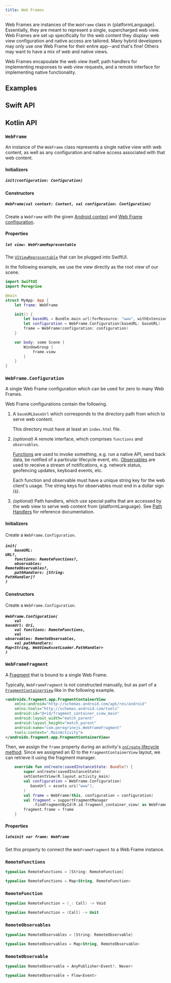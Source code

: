 ```yaml
---
title: Web Frames
---
```


Web Frames are instances of the `WebFrame` class in {platformLanguage}.
Essentially, they are meant to represent a single, supercharged web view. Web
Frames are set up specifically for the web content they display: web view
configuration and native access are tailored. Many hybrid developers may only
use one Web Frame for their entire app--and that's fine! Others may want to
have a mix of web and native views.

Web Frames encapsulate the web view itself, path handlers for implementing
responses to web view requests, and a remote interface for implementing native
functionality.

## Examples

<Callout type="construction" title="Under Construction" />

<T ios>

## Swift API

</T>

<T android>

## Kotlin API

</T>

### `WebFrame`

An instance of the `WebFrame` class represents a single native view with web
content, as well as any configuration and native access associated with that
web content.

<T ios>

#### Initializers

##### `init(configuration: Configuration)`

</T>

<T android>

#### Constructors

##### `WebFrame(val context: Context, val configuration: Configuration)`

Create a `WebFrame` with the given [Android
context](https://developer.android.com/reference/android/content/Context) and
[Web Frame configuration](#webframeconfiguration).

</T>

<T ios>

#### Properties

##### `let view: WebFrameRepresentable`

The
[`UIViewRepresentable`](https://developer.apple.com/documentation/swiftui/uiviewrepresentable)
that can be plugged into SwiftUI.

In the following example, we use the view directly as the root view of our
scene.

```swift
import SwiftUI
import Peregrine

@main
struct MyApp: App {
    let frame: WebFrame

    init() {
        let baseURL = Bundle.main.url(forResource: "www", withExtension: nil)!
        let configuration = WebFrame.Configuration(baseURL: baseURL)
        frame = WebFrame(configuration: configuration)
    }

    var body: some Scene {
        WindowGroup {
            frame.view
        }
    }
}
```

</T>

### `WebFrame.Configuration`

A single Web Frame configuration which can be used for zero to many Web Frames.

Web Frame configurations contain the following.

1. A <T ios>`baseURL`</T><T android>`baseUrl`</T> which corresponds to the
   directory path from which to serve web content.

   This directory must have at least an `index.html` file.

1. _(optional)_ A remote interface, which comprises `functions` and
   `observables`.

   [Functions](reference/functions) are used to invoke something, e.g. run a
   native API, send back data, be notified of a particular lifecycle event,
   etc. [Observables](reference/observables) are used to receive a stream of
   notifications, e.g. network status, geofencing updates, keyboard events,
   etc.

   Each function and observable must have a unique string key for the web
   client's usage. The string keys for observables must end in a dollar sign
   (`$`).

1. _(optional)_ Path handlers, which use special paths that are accessed by the
   web view to serve web content from {platformLanguage}. See [Path
   Handlers](reference/path-handlers) for reference documentation.

<T ios>

#### Initializers

Create a `WebFrame.Configuration`.

##### <code>init(<br />&nbsp;&nbsp;&nbsp;&nbsp;baseURL: URL?,<br />&nbsp;&nbsp;&nbsp;&nbsp;functions: RemoteFunctions?,<br />&nbsp;&nbsp;&nbsp;&nbsp;observables: RemoteObservables?,<br />&nbsp;&nbsp;&nbsp;&nbsp;pathHandlers: [String: PathHandler]?<br />)</code>

</T>

<T android>

#### Constructors

Create a `WebFrame.Configuration`.

##### <code>WebFrame.Configuration(<br />&nbsp;&nbsp;&nbsp;&nbsp;val baseUrl: Uri,<br />&nbsp;&nbsp;&nbsp;&nbsp;val functions: RemoteFunctions,<br />&nbsp;&nbsp;&nbsp;&nbsp;val observables: RemoteObservables,<br />&nbsp;&nbsp;&nbsp;&nbsp;val pathHandlers: Map\<String, WebViewAssetLoader.PathHandler\><br />)</code>

</T>

<T android>

### `WebFrameFragment`

A [Fragment](https://developer.android.com/reference/android/app/Fragment) that
is bound to a single Web Frame.

Typically, `WebFrameFragment` is not constructed manually, but as part of a
[`FragmentContainerView`](https://developer.android.com/reference/androidx/fragment/app/FragmentContainerView)
like in the following example.

```xml { file: 'activity_main.xml' }
<androidx.fragment.app.FragmentContainerView
    xmlns:android="http://schemas.android.com/apk/res/android"
    xmlns:tools="http://schemas.android.com/tools"
    android:id="@+id/fragment_container_view_main"
    android:layout_width="match_parent"
    android:layout_height="match_parent"
    android:name="com.peregrinejs.WebFrameFragment"
    tools:context=".MainActivity">
</androidx.fragment.app.FragmentContainerView>
```

Then, we assign the `frame` property during an activity's [`onCreate` lifecycle
method](<https://developer.android.com/reference/android/app/Activity#onCreate(android.os.Bundle)>).
Since we assigned an ID to the `FragmentContainerView` layout, we can retrieve
it using the fragment manager.

```kotlin { file: 'MainActivity.kt', contentBefore: true, contentAfter: true }
    override fun onCreate(savedInstanceState: Bundle?) {
        super.onCreate(savedInstanceState)
        setContentView(R.layout.activity_main)
        val configuration = WebFrame.Configuration(
           baseUrl = assets.uri("www"),
        )
        val frame = WebFrame(this, configuration = configuration)
        val fragment = supportFragmentManager
            .findFragmentById(R.id.fragment_container_view) as WebFrameFragment
        fragment.frame = frame
    }
```

#### Properties

##### `lateinit var frame: WebFrame`

Set this property to connect the `WebFrameFragment` to a Web Frame instance.

</T>

### `RemoteFunctions`

<T ios>

```swift
typealias RemoteFunctions = [String: RemoteFunction]
```

</T>

<T android>

```kotlin
typealias RemoteFunctions = Map<String, RemoteFunction>
```

</T>

### `RemoteFunction`

<T ios>

```swift
typealias RemoteFunction = (_: Call) -> Void
```

</T>

<T android>

```kotlin
typealias RemoteFunction = (Call) -> Unit
```

</T>

### `RemoteObservables`

<T ios>

```swift
typealias RemoteObservables = [String: RemoteObservable]
```

</T>

<T android>

```kotlin
typealias RemoteObservables = Map<String, RemoteObservable>
```

</T>

### `RemoteObservable`

<T ios>

```swift
typealias RemoteObservable = AnyPublisher<Event?, Never>
```

</T>

<T android>

```kotlin
typealias RemoteObservable = Flow<Event>
```

</T>
